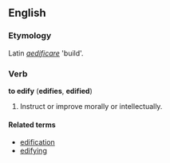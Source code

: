 ==English==

===Etymology===
Latin ''[[aedificare]]'' 'build'.

===Verb===
'''to edify''' ('''edifies''', '''edified''')
# Instruct or improve morally or intellectually.

====Related terms====
*[[edification]]
*[[edifying]]